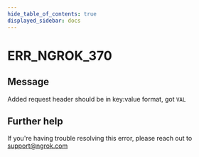```yaml
---
hide_table_of_contents: true
displayed_sidebar: docs
---
```



# ERR_NGROK_370

## Message

Added request header should be in key:value format, got `VAL`

<ErrorDetails error="err_ngrok_370" />

## Further help

If you're having trouble resolving this error, please reach out to [support@ngrok.com](mailto:support@ngrok.com?subject=Help%20with%20ERR_NGROK_370)
